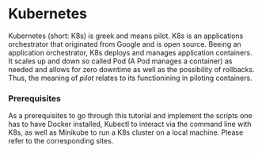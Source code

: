 # Kubernetes

Kubernetes (short: K8s) is greek and means pilot. K8s is an applications orchestrator that originated from Google and is open source. Beeing an application orchestrator, K8s deploys and manages application containers. It scales up and down so called Pod (A Pod manages a container) as needed and allows for zero downtime as well as the possibility of rollbacks. Thus, the meaning of *pilot* relates to its functionining in piloting containers.

### Prerequisites {.unlisted .unnumbered}

As a prerequisites to go through this tutorial and implement the scripts one has to have Docker installed, Kubectl to interact via the command line with K8s, as well as Minikube to run a K8s cluster on a local machine. Please refer to the corresponding sites.

